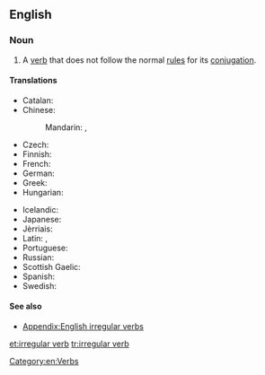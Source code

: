 ==English==
{{wikipedia}}

===Noun===
{{en-noun|head=[[irregular]] [[verb]]}}

# A [[verb]] that does not follow the normal [[rule]]s for its [[conjugation]].

====Translations====
{{trans-top|verb that does not follow the normal rules for its conjugation}}
* Catalan: {{t|ca|verb irregular|m}}
* Chinese:
*: Mandarin: {{t|cmn|不規則動詞|sc=Hani}}, {{t|cmn|不规则动词|tr=bù guīzé dòngcí|sc=Hani}}
* Czech: {{t|cs|nepravidelné sloveso|n}}
* Finnish: {{t|fi|epäsäännöllinen verbi}}
* French: {{t+|fr|verbe irrégulier|m}}
* German: {{t+|de|unregelmäßiges Verb|n}}
* Greek: {{t|el|ανώμαλο ρήμα|n|tr=anómalo ríma|sc=Grek}}
* Hungarian: {{t|hu|rendhagyó ige}}
{{trans-mid}}
* Icelandic: {{t|is|óregluleg sögn|f}}
* Japanese: {{t|ja|不規則動詞|tr=ふきそくどうし, fukisoku dōshi|sc=Jpan}}
* Jèrriais: {{t|roa-jer|vèrbe irrédgulyi|m}}
* Latin: {{t|la|anomalum verbum|n}}, {{t|la|verbum anomalum|n}}
* Portuguese: {{t+|pt|[[verbo]] [[irregular]]|m}}
* Russian: {{t|ru|неправильный глагол|m|tr=neprávil’nyj glagól}}
* Scottish Gaelic: {{t|gd|gnìomhair neo-riaghailteach}}
* Spanish: {{t|es|verbo irregular|m}}
* Swedish: {{t|sv|oregelbundet verb}}
{{trans-bottom}}

====See also====
* [[Appendix:English irregular verbs]]

[[Category:en:Verbs]]

[[et:irregular verb]]
[[tr:irregular verb]]
